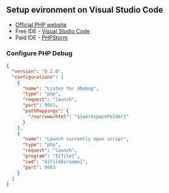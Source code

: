 ## Setup evironment on Visual Studio Code

- [Official PHP website](https://www.php.net/downloads)
- Free IDE - [Visual Studio Code](https://code.visualstudio.com/docs/languages/php)
- Paid IDE - [PHPStorm](https://www.jetbrains.com/phpstorm/)

### Configure PHP Debug

```json title='launch.json'
{
  "version": "0.2.0",
  "configurations": [
    {
      "name": "Listen for XDebug",
      "type": "php",
      "request": "launch",
      "port": 9003,
      "pathMappings": {
        "/var/www/html": "${workspaceFolder}"
      }
    },
    {
      "name": "Launch currently open script",
      "type": "php",
      "request": "launch",
      "program": "${file}",
      "cwd": "${fileDirname}",
      "port": 9003
    }
  ]
}
```
